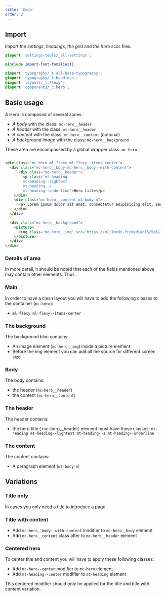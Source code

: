 ```yaml
---
title: 'Code'
order: 2
---
```


## Import

Import *the settings*, *headings*, *the grid* and *the hero* scss files. 
```scss
@import 'settings-tools/_all-settings';

@include import-font-families();

@import 'typography/_t.all-base-typography';
@import 'typography/_t.headings';
@import 'layouts/_l.flexy';
@import 'components/_c.hero';
```

## Basic usage
A Hero is composed of several zones:

- *A body* with the class: `mc-hero__header`
- *A header* with the class: `mc-hero__header`
- *A content* with the class: `mc-hero__content` (optional)
- *A background image* with the class: `mc-hero__background`

These area are encompassed by a global wrapper class: `mc-hero`

```html

<div class="mc-hero ml-flexy ml-flexy--items-center">
  <div class="mc-hero__body mc-hero__body--with-content">
      <div class="mc-hero__header">
        <p class="mt-heading
        mt-heading--lightest
        mt-heading--s
        mt-heading--underline">Hero title</p>
    </div>
    <div class="mc-hero__content mt-body-m">
      <p> Lorem ipsum dolor sit amet, consectetur adipisicing elit, sed do eiusmod tempor incididunt ut labore et dolore magna aliqua.</p>
    </div>
  </div>

  <div class="mc-hero__background">
    <picture>
      <img class="mc-hero__img" src="https://m1.lmcdn.fr/media/15/5e611393475ea771bbbad626/2872342965/greenkub-maison-sans-permis5e611393063b330009a4a405.jpg?width=800&crop=16:9,smart" alt="Greenkub house">
    </picture>
  </div>
</div>

```

<Preview path="titleContent" />

### Details of area
In more detail, it should be noted that each of the fields mentioned above may contain other elements. Thus:

### Main
In order to have a clean layout you will have to add the following classes to the container (`mc-hero`):
- `ml-flexy ml-flexy--items-center`

### The background
The background bloc contains:
- An image element (`mc-hero__img`) inside a picture element
- Before the img element you can add all the source for different screen size

### Body
The body contains: 
 - the header (`mc-hero__header`)
 - the content (`mc-hero__content`)

### The header
The header contains:
- the hero title (.mc-hero__header) element must have these classes: `mt-heading mt-heading--lightest mt-heading--s mt-heading--underline`

### The content
The content contains:
- A paragraph element (`mt-body-m`)

## Variations
### Title only
In cases you only need a title to introduce a page

<Preview path="basic" nude/>


### Title with content

- Add `mc-hero__body--with-content` modifier to `mc-hero__body` element
- Add `mc-hero__content` class after to `mc-hero__header` element

<Preview path="titleContent" nude/>

<!-- ### Box hero

- Add `mc-hero__body--with-box` modifier to `mc-hero__body` element
- Add `ml-flexy__col ml-flexy__col--full ml-flexy__col--7of12@from-m` classes to a div around `mc-hero__header` and `mc-hero__content`
- Add `mc-hero__container ml-flexy__col ml-flexy__col--full ml-flexy__col--5of12@from-m` classes to a div inside `mc-hero__body`
- Add your box content inside `mc-hero__box` 

<Preview path="box" nude/> -->


### Centered hero
To center title and content you will have to apply these following classes: 
- Add `mc-hero--center` modifier to `mc-hero` element
- Add `mt-heading--center` modifier to `mt-heading` element

<Highlight theme="warning" title="Be aware">

  This centered modifier should only be applied for the title and title with content variation.

</Highlight>

<Preview path="centered" nude/>

